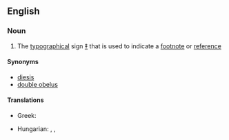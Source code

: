 ==English==

===Noun===
{{en-noun}}

# The [[typographical]] sign [[‡]] that is used to indicate a [[footnote]] or [[reference]]

====Synonyms====
* [[diesis]]
* [[double obelus]]

====Translations====
{{trans-top|the typographical sign ‡}}
* Greek: {{t|el|δίσταυρο|n}}
{{trans-mid}}
* Hungarian: {{t|hu|kettős kereszt}}, {{t|hu|kettős tőr}}, {{t|hu|dupla kereszt}}
{{trans-bottom}}